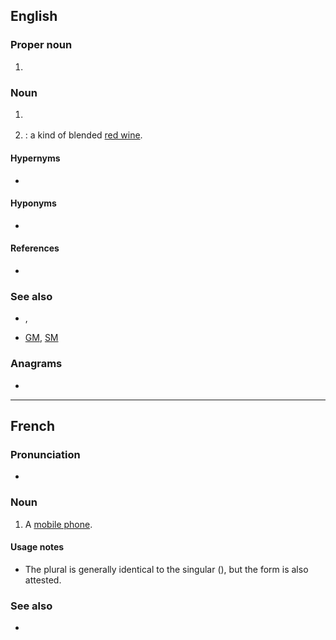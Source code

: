 {{also|gsm}}
==English==

===Proper noun===
{{en-proper noun}}

# {{lb|en|mobile phones}} {{initialism of|en|[[global|Global]] [[system|System]] [[for|for]] [[mobile|Mobile]] [[communications]]}}

===Noun===
{{head|en|noun}}

# {{lb|en|LGBT}} {{init of|en|[[gender minority|gender]] or [[sexual minority]]}} {{q|Compare {{m|en|GSRM}}.}}
# {{initialism of|en|[[grenache]], [[Shiraz]] ([[Syrah]]), [[Mourvèdre]]|nodot=1}}: a kind of blended [[red wine]].

====Hypernyms====
* {{sense|mobile|telecommunications}} {{l|en|2G}}

====Hyponyms====
* {{sense|mobile|telecommunications}} {{l|en|GSM-R}}

====References====
* {{pedia}}

===See also===
* {{sense|mobile|telecommunications}} {{l|en|GPRS}}, {{l|en|PCS}}
* {{sense|gender and sexual minorities}} [[GM]], [[SM]]

===Anagrams===
* {{anagrams|en|a=gms|GMs|M&Gs|MGS|MGs|MSG|SGM|SMG|gms|msg}}

----

==French==

===Pronunciation===
* {{fr-IPA|gé-esse-emme}}

===Noun===
{{fr-noun|m|GSM}}

# {{lb|fr|Belgium}} A [[mobile phone]].

====Usage notes====
* The plural is generally identical to the singular ({{m|fr||GSM}}), but the form {{m|fr|GSMs}} is also attested.

===See also===
* {{l|fr|téléphone portable}}